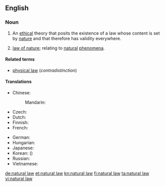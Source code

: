 ==English==
{{wikipedia}}

===Noun===
{{en-noun|-|head=[[natural]] [[law]]}}

# {{context|philosophy|lang=en}} An [[ethical]] theory that posits the existence of a law whose content is set by [[nature]] and that therefore has validity everywhere.
# [[law of nature]]; relating to [[natural]] [[phenomena]].

====Related terms====
* [[physical law]] (''contradistinction'')

====Translations====
{{trans-top|ethical theory}}
* Chinese:
*: Mandarin: {{t+|cmn|自然法|tr=zìránfǎ|sc=Hani}}
* Czech: {{t|cs|přirozené právo|n}}
* Dutch: {{t+|nl|natuurrecht|n}}
* Finnish: {{t+|fi|luonnonoikeus}}
* French: {{t+|fr|droit naturel|m}}
{{trans-mid}}
* German: {{t+|de|Naturgesetz|n}}
* Hungarian: {{t|hu|természeti törvény}}
* Japanese: {{t|ja|自然法|tr=しぜんほう, shizenhō|sc=Jpan}}
* Korean: {{t|ko|자연법|sc=Kore}} ({{t+|ko|自然法|sc=Kore}})
* Russian: {{t|ru|есте́ственное пра́во|n}}
* Vietnamese: {{t|vi|luật của tự nhiên}}
{{trans-bottom}}

[[de:natural law]]
[[et:natural law]]
[[kn:natural law]]
[[fi:natural law]]
[[ta:natural law]]
[[vi:natural law]]